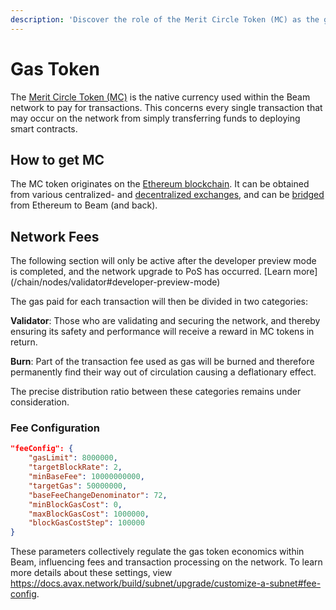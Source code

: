 ```yaml
---
description: 'Discover the role of the Merit Circle Token (MC) as the gas token for the Beam network, covering its utilization, distribution, and fee configuration.'
---
```



# Gas Token

The [Merit Circle Token (MC)](https://www.coingecko.com/en/coins/merit-circle) is the native currency used within the Beam network to pay for transactions. This concerns every single transaction that may occur on the network from simply transferring funds to deploying smart contracts.

## How to get MC

The MC token originates on the [Ethereum blockchain](https://etherscan.io/token/0x949D48EcA67b17269629c7194F4b727d4Ef9E5d6).
It can be obtained from various centralized- and [decentralized exchanges](https://app.uniswap.org/#/swap?chain=mainnet&outputCurrency=0x949D48EcA67b17269629c7194F4b727d4Ef9E5d6),
and can be [bridged](/chain/beam-ecosystem/bridge) from Ethereum to Beam (and back).

## Network Fees

<Callout type="warning">
  The following section will only be active after the developer preview mode is completed, and the network upgrade to PoS has occurred. [Learn more](/chain/nodes/validator#developer-preview-mode)
</Callout>

The gas paid for each transaction will then be divided in two categories:

**Validator**: Those who are validating and securing the network, and thereby ensuring its safety and performance will receive a reward in MC tokens in return.

**Burn**: Part of the transaction fee used as gas will be burned and therefore permanently find their way out of circulation causing a deflationary effect.

The precise distribution ratio between these categories remains under consideration.


### Fee Configuration

```json filename="genesis.json"
"feeConfig": {
    "gasLimit": 8000000,
    "targetBlockRate": 2,
    "minBaseFee": 10000000000,
    "targetGas": 50000000,
    "baseFeeChangeDenominator": 72,
    "minBlockGasCost": 0,
    "maxBlockGasCost": 1000000,
    "blockGasCostStep": 100000
}
```
These parameters collectively regulate the gas token economics within Beam, influencing fees and transaction processing on the network. To learn more details about these settings, view https://docs.avax.network/build/subnet/upgrade/customize-a-subnet#fee-config.

